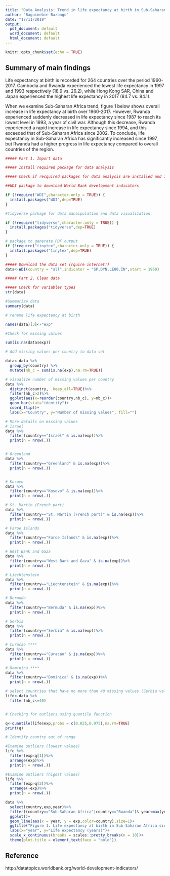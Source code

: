 ```yaml
---
title: "Data Analysis: Trend in life expectancy at birth in Sub-Saharan Africa since 1960"
author: "Baguinebie Bazongo"
date: "17/11/2019"
output:
  pdf_document: default
  word_document: default
  html_document: default
---
```


```r
knitr::opts_chunk$set(echo = TRUE)
```

## Summary of main findings

Life expectancy at birth is recorded for 264 countries over the period 1960-2017. Cambodia and Rwanda experienced the lowest life expectancy in 1997 and 1993 respectively (18.9 vs. 26.2), while Hong Kong SAR, China and Japan experienced the highest life expectancy in 2017 (84.7 vs. 84.1).

When we examine Sub-Saharan Africa trend, figure 1 below shows overall increase in life expectancy at birth over 1960-2017. However, Rwanda experienced suddenly decreased in life expectancy since 1987 to reach its lowest level in 1993, a year of civil war. Although this decrease, Rwanda experienced a rapid increase in life expectancy since 1994, and this exceeded that of Sub-Saharan Africa since 2002. To conclude, life expectancy in Sub-Saharan Africa has significantly increased since 1997, but Rwanda had a higher progress in life expectancy compared to overall countries of the region.  



```r
##### Part 1. Import data

##### Install required package for data analysis

##### Check if recquired packages for data analysis are installed and install if not installed

##WDI package to download World Bank development indicators

if (!require("WDI",character.only = TRUE)) {
  install.packages("WDI",dep=TRUE)
}

#Tidyverse package for data manaipulation and data visualization

if (!require("tidyverse",character.only = TRUE)) {
  install.packages("tidyverse",dep=TRUE)
}

# package to generate PDF output
if (!require("tinytex",character.only = TRUE)) {
  install.packages("tinytex",dep=TRUE)
}

##### Download the data set (rquire internet!)
data<-WDI(country = "all",indicator = "SP.DYN.LE00.IN",start = 1960)

##### Part 2. Clean data

##### Check for variables types
str(data)

#Summarize data
summary(data)

# rename life expectency at birth

names(data)[3]<-"exp"

#Check for missing values

sum(is.na(data$exp))

# Add missing values per country to data set

data<-data %>% 
  group_by(country) %>% 
  mutate(nb_c = sum(is.na(exp),na.rm=TRUE))

# visualize number of missing values per country
data %>% 
  distinct(country, .keep_all=TRUE)%>%
  filter(nb_c>2)%>%
  ggplot(aes(x=reorder(country,nb_c), y=nb_c))+
  geom_bar(stat="identity")+
  coord_flip()+
  labs(x="Country", y="Number of missing values", fill="")

# More details on missing values
# Israel
data %>% 
  filter(country=="Israel" & is.na(exp))%>% 
  print(n = nrow(.))


# Greenland
data %>% 
  filter(country=="Greenland" & is.na(exp))%>% 
  print(n = nrow(.))


# Kosovo
data %>% 
  filter(country=="Kosovo" & is.na(exp))%>% 
  print(n = nrow(.))

# St. Martin (French part)
data %>% 
  filter(country=="St. Martin (French part)" & is.na(exp))%>% 
  print(n = nrow(.))

# Faroe Islands
data %>% 
  filter(country=="Faroe Islands" & is.na(exp))%>% 
  print(n = nrow(.))

# West Bank and Gaza
data %>% 
  filter(country=="West Bank and Gaza" & is.na(exp))%>% 
  print(n = nrow(.))

# Liechtenstein
data %>% 
  filter(country=="Liechtenstein" & is.na(exp))%>% 
  print(n = nrow(.))

# Bermuda
data %>% 
  filter(country=="Bermuda" & is.na(exp))%>% 
  print(n = nrow(.))

# Serbia
data %>% 
  filter(country=="Serbia" & is.na(exp))%>% 
  print(n = nrow(.))

# Curacao ****
data %>% 
  filter(country=="Curacao" & is.na(exp))%>% 
  print(n = nrow(.))

# Dominica ****
data %>% 
  filter(country=="Dominica" & is.na(exp))%>% 
  print(n = nrow(.))

# select countries that have no more than 40 missing values (Serbia value)
life<-data %>% 
  filter(nb_c<=40)


# Checking for outliers using quantile function

q<-quantile(life$exp,probs = c(0.025,0.975),na.rm=TRUE)
print(q)

# Identify country out of range

#Examine outliers (lowest values)
life %>% 
  filter(exp<q[1])%>% 
  arrange(exp)%>% 
  print(n = nrow(.))

#Examine outliers (higest values)
life %>% 
  filter(exp>q[2])%>% 
  arrange(-exp)%>% 
  print(n = nrow(.))

```



```r
data %>%
  select(country,exp,year)%>%
  filter((country=="Sub-Saharan Africa"|country=="Rwanda")& year<max(year)-1)%>%
  ggplot()+
  geom_line(aes(x = year, y = exp,color=country),size=1)+
  ggtitle("Figure 1. Life expectancy at birth in Sub Saharan Africa since 1960")+
  labs(x="year", y="Life expectancy (years)")+
  scale_x_continuous(breaks = scales::pretty_breaks(n = 10))+
  theme(plot.title = element_text(face = "bold"))
```

## Reference

http://datatopics.worldbank.org/world-development-indicators/
